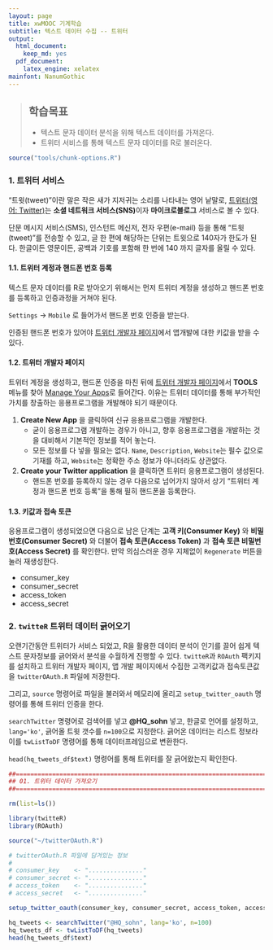 ```yaml
---
layout: page
title: xwMOOC 기계학습
subtitle: 텍스트 데이터 수집 -- 트위터
output:
  html_document: 
    keep_md: yes
  pdf_document:
    latex_engine: xelatex
mainfont: NanumGothic
---
```

 
> ## 학습목표 {.objectives}
>
> * 텍스트 문자 데이터 분석을 위해 텍스트 데이터를 가져온다.
> * 트위터 서비스를 통해 텍스트 문자 데이터를 R로 불러온다.


``` r
source("tools/chunk-options.R")
```

### 1. 트위터 서비스

"트윗(tweet)"이란 말은 작은 새가 지저귀는 소리를 나타내는 영어 낱말로, 
[트위터(영어: Twitter)](https://www.twitter.com/)는 **소셜 네트워크 서비스(SNS)**이자 **마이크로블로그** 서비스로 볼 수 있다.

단문 메시지 서비스(SMS), 인스턴트 메신저, 전자 우편(e-mail) 등을 통해 "트윗(tweet)"를 전송할 수 있고, 글 한 편에 해당하는 단위는 트윗으로 140자가 한도가 된다. 
한글이든 영문이든, 공백과 기호를 포함해 한 번에 140 까지 글자를 올릴 수 있다.

#### 1.1. 트위터 계정과 핸드폰 번호 등록

텍스트 문자 데이터를 R로 받아오기 위해서는 먼저 트위터 계정을 생성하고 핸드폰 번호를 등록하고 인증과정을 거쳐야 된다.

`Settings` &rarr; `Mobile` 로 들어가서 핸드폰 번호 인증을 받는다.

인증된 핸드폰 번호가 있어야 [트위터 개발자 페이지](https://dev.twitter.com/)에서 앱개발에 대한 키값을 받을 수 있다.

#### 1.2. 트위터 개발자 페이지

트위터 계정을 생성하고, 핸드폰 인증을 마친 뒤에 [트위터 개발자 페이지](https://dev.twitter.com/)에서 **TOOLS** 메뉴를 찾아 
[Manage Your Apps](https://apps.twitter.com/)로 들어간다. 이유는 트위터 데이터를 통해 부가적인 가치를 창출하는 응용프로그램을 개발해야 되기 때문이다.

1. **Create New App** 을 클릭하여 신규 응용프로그램을 개발한다.
    * 굳이 응용프로그램 개발하는 경우가 아니고, 향후 응용프로그램을 개발하는 것을 대비해서 기본적인 정보를 적어 놓는다. 
    * 모든 정보를 다 넣을 필요는 없다. `Name`, `Description`, `Website`는 필수 값으로 기재를 하고, `Website`는 정확한 주소 정보가 아니더라도 상관없다.
1. **Create your Twitter application** 을 클릭하면 트위터 응용프로그램이 생성된다.
    * 핸드폰 번호를 등록하지 않는 경우 다음으로 넘어가지 않아서 상기 "트위터 계정과 핸드폰 번호 등록"을 통해 필히 핸드폰을 등록한다.

#### 1.3. 키값과 접속 토큰

응용프로그램이 생성되었으면 다음으로 남은 단계는 **고객 키(Consumer Key)** 와 **비밀번호(Consumer Secret)** 와 더불어 **접속 토큰(Access Token)** 과
**접속 토큰 비밀번호(Access Secret)** 를 확인한다. 만약 의심스러운 경우 지체없이 `Regenerate` 버튼을 눌러 재생성한다.

* consumer_key   
* consumer_secret
* access_token   
* access_secret  

### 2. `twitteR` 트위터 데이터 긁어오기

오랜기간동안 트위터가 서비스 되었고, R을 활용한 데이터 분석이 인기를 끌어 쉽게 텍스트 문자정보를 긁어와서 분석을 수월하게 진행할 수 있다.
`twitteR`과 `ROAuth` 팩키지를 설치하고 트위터 개발자 페이지, 앱 개발 페이지에서 수집한 고객키값과 접속토큰값을 `twitterOAuth.R` 파일에
저장한다. 

그리고, `source` 명령어로 파일을 불러와서 메모리에 올리고 `setup_twitter_oauth` 명령어를 통해 트위터 인증을 한다.

`searchTwitter` 명령어로 검색어를 넣고 **@HQ_sohn** 넣고, 한글로 언어를 설정하고, `lang='ko'`, 긁어올 트윗 갯수를 `n=100`으로 지정한다.
긁어온 데이터는 리스트 정보라 이를 `twListToDF` 명령어를 통해 데이터프레임으로 변환한다.

`head(hq_tweets_df$text)` 명령어를 통해 트위터를 잘 긁어왔는지 확인한다.


``` r
##======================================================================================================
## 01. 트위터 데이터 가져오기
##======================================================================================================

rm(list=ls())

library(twitteR)
library(ROAuth)

source("~/twitterOAuth.R")

# twitterOAuth.R 파일에 담겨있는 정보
#
# consumer_key    <- "..............."
# consumer_secret <- "..............."
# access_token    <- "..............."
# access_secret   <- "..............."

setup_twitter_oauth(consumer_key, consumer_secret, access_token, access_secret)

hq_tweets <- searchTwitter("@HQ_sohn", lang='ko', n=100)
hq_tweets_df <- twListToDF(hq_tweets)
head(hq_tweets_df$text)
```




